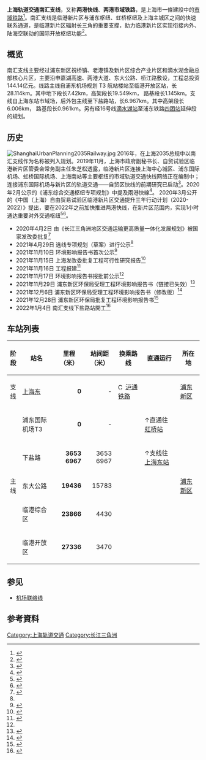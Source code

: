 {{SH Future infrastructure}}
{{NoteTA
|G1=Transport
|G2=Unit
}}
{{Infobox rail system-route
|rail_name=南汇支线
|banner_color={{上海地铁颜色|南汇|yes}}
|logo_filename=
|image=
|imagesize=
|caption=
|image_width=
|code_name=
|locale={{CHN}}[[上海市|上海市]]
|service_type=[[通勤铁路|市郊通勤铁路]]
|system=[[上海市域轨道交通|上海市域轨道交通]]
|status=建設中
|begin_operation=预计2025年
|system_length=35.081公里
|stations=6
|start=浦东国际机场T3/[[上海东站|上海东站]]<br />临港开放区
|fleet_size=4节/8节[[CRH6|CRH6]]F型车
|max_speed=160公里/小時
|track_gauge={{标准轨}}
|min_radius=
|max_grade=
|engine=[[接触网供电|接触网供电]] 25000V 50Hz
|depot=
|operator=
|system_map=
|mapimage_width=250px
|map={{模板:南汇支线RDT}}
}}
'''上海轨道交通南汇支线'''，又称'''两港快线'''、'''两港市域铁路'''，是上海市一條建設中<includeonly></includeonly>的[[市域铁路|市域铁路]]<ref>{{cite news |title=临港新片区轨交线规划连接上海东站和浦东机场T3航站楼 |url=https://www.shlingang.com/lg1/lingangjituan/xwzx/focusnewarea/202002/t20200218_19419.shtml}}</ref>。南汇支线是临港新片区与浦东枢纽、虹桥枢纽及上海主城区之间的快速联系通道，是临港新片区辐射长三角的重要支撑，助力临港新片区实现衔接内外、陆海空联动的国际开放枢纽功能<ref name=gongshi>{{cite news|title=上海市市域线两港快线（浦东枢纽-临港开放区站）选线专项规划（草案公示）|url=http://www.shsttz.cn/STTZOAGS/ext_resource/notice3.pdf|accessdate=2021-06-22|archive-date=2021-04-29|archive-url=https://web.archive.org/web/20210429140739/http://www.shsttz.cn/STTZOAGS/ext_resource/notice3.pdf|dead-url=no}}</ref>。

==概览==
南汇支线主要经过浦东新区祝桥镇、老港镇及新片区综合产业片区和滴水湖金融总部核心片区，主要沿申嘉湖高速、两港大道、东大公路、桥江路敷设，工程总投资144.14亿元。线路主线自浦东机场规划 T3 航站楼站至临港开放区站，长28.114km。其中地下段长7.42km，高架段长19.549km， 路基段长1.145km。支线自上海东站市域场，后外包主线至下盐路站，长6.967km。其中高架段长6.006km， 路基段长0.961km。另有经16号线[[滴水湖站|滴水湖站]]至浦东铁路[[四团站|四团站]]延伸段的规划。

==历史==
[[File:ShanghaiUrbanPlanning2035Railway.jpg|thumb]]
2016年，在上海2035总规中以南汇支线作为名称被列入规划。2019年11月，上海市政府副秘书长、自贸试验区临港新片区管委会常务副主任朱芝松透露，临港新片区连接上海中心城区、浦东国际机场、虹桥国际机场、上海南站等主要枢纽的市域轨道交通快线网络正在编制中；连接浦东国际机场与新片区的轨道交通——自贸区快线的前期研究已启动<ref>{{cite news | title = 连接浦东机场与临港新片区，轨交自贸区快线已启动前期研究 | publisher = 澎湃新闻 | date = 2019-11-13 | url = https://www.thepaper.cn/newsDetail_forward_4945458 | language = zh | accessdate = 2020-11-16 | archive-date = 2020-11-16 | archive-url = https://web.archive.org/web/20201116093147/https://www.thepaper.cn/newsDetail_forward_4945458 | dead-url = no }}</ref>。2020年2月公示的《浦东综合交通枢纽专项规划》中提及兩港快線<ref>{{cite news | title = 上海浦东综合交通枢纽专项规划公示文件 | publisher = 上海市自然规划和国土资源管理局 | date = 2020-02-14 | url = http://ghzyj.sh.gov.cn/cmsres/c6/c6de15dffb374859972ac6e8868eb470/0a3d3fb3b809e8d8f207c40a2b83b4b1.pdf | language = zh | accessdate = 2020-11-16 | archive-date = 2020-11-16 | archive-url = https://web.archive.org/web/20201116091237/http://ghzyj.sh.gov.cn/cmsres/c6/c6de15dffb374859972ac6e8868eb470/0a3d3fb3b809e8d8f207c40a2b83b4b1.pdf | dead-url = no }}</ref>。
2020年3月公开的《中国（上海）自由贸易试验区临港新片区交通提升三年行动计划（2020-2022）》提出，要在2022年之前加快推进两港快线，在新片区范围内，实现1小时通达重要对外交通枢纽<ref>{{cite news | title = 关于印发《中国（上海）自由贸易试验区临港新片区交通提升三年行动计划（2020-2022年）》的通知 | publisher = 中国（上海）自由贸易试验区临港新片区管理委员会 | date = 2020-03-19 | url = https://www.lgxc.gov.cn/upload/files/2020/4/1eb306bf483c768a.pdf | language = zh | accessdate = 2020-11-16 | archive-date = 2020-11-16 | archive-url = https://web.archive.org/web/20201116094135/https://www.lgxc.gov.cn/upload/files/2020/4/1eb306bf483c768a.pdf | dead-url = no }}</ref><ref>{{cite news | title = 对外高效畅达，对内便捷利民……几组数据读懂临港新片区交通提升三年行动计划 | publisher = 中国（上海）自由贸易试验区临港新片区管理委员会 | date = 2020-04-18 | url = https://mp.weixin.qq.com/s/w-S-m2cU2eV8o71yfgdtLQ | language = zh | accessdate = 2020-11-16 | archive-date = 2020-11-16 | archive-url = https://web.archive.org/web/20201116095307/https://mp.weixin.qq.com/s/w-S-m2cU2eV8o71yfgdtLQ | dead-url = no }}</ref>。
*2020年4月2日 由《长江三角洲地区交通运输更高质量一体化发展规划》被国家发改委批复<ref>{{cite news | title = 长江三角洲地区交通运输更高质量一体化发展规划 | publisher = 国家发展改革委 交通运输部 | date = 2020-04-02 | url = http://www.gov.cn/zhengce/zhengceku/2020-04/29/5507368/files/a3b6b099ebbf416985bf6b807a5a433f.pdf | language = zh | accessdate = 2020-11-16 | archive-date = 2020-07-27 | archive-url = https://web.archive.org/web/20200727124930/http://www.gov.cn/zhengce/zhengceku/2020-04/29/5507368/files/a3b6b099ebbf416985bf6b807a5a433f.pdf | dead-url = no }}</ref>
*2021年4月29日 选线专项规划（草案）进行公示<ref name=gongshi/>
*2021年11月10日 环境影响报告书首次公示<ref name="bp">{{cite web |title=南汇支线（两港市域铁路）环境影响报告书报批前公示 |url=https://e2.sthj.sh.gov.cn/jsxmxxgk/eiareport/action/jsxm_eiaReportDetail.do?from=jsxm&stEiaId=51796b42-3d02-46fd-bb39-5ebb2cb9ab7c&type=%E6%8A%A5%E5%91%8A%E4%B9%A6}}</ref>
*2021年11月15日 上海发改委批复工程可行性研究报告<ref>{{cite web |title=关于南汇支线（两港市域铁路）工程可行性研究报告的批复 |url=https://app.fgw.sh.gov.cn/fgw-interaction-front/biz/projectApproval/info?id=4e4d3ae8d88d3d5eb8453b6c09b52e96}}</ref>
*2021年11月16日 工程报建<ref>{{cite web |title=南汇支线（两港市域铁路）项目信息 |url=https://ciac.zjw.sh.gov.cn/xmbjwsbsweb/xmquery/XmDetail.aspx?bjbh=cE9TNVlpQi9LcTBWYkg0U0tUcDNPanFtR3VPbWlLZnM=}}</ref>
*2021年11月17日 环境影响报告书报批前公示<ref name="bp" />
*2021年11月29日 浦东新区环保局受理工程环境影响报告书（链接已失效）<ref>{{cite web |title=南汇支线（两港市域铁路）环境影响报告书（链接已失效） |url=http://117.131.40.175:9080/shhj/fa/cms/shhj/pudong/hpgs_pdf_login.jsp?fileName=BCF5858610AA458480E4D8B78B987DDE_%E5%85%AC%E7%A4%BA_1.pdf}}</ref>
*2021年12月6日 浦东新区环保局受理工程环境影响报告书（修改版）<ref>{{cite web |title=南汇支线（两港市域铁路）环境影响报告书（修改版） |url=http://117.131.40.175:9080/shhj/fa/cms/shhj/pudong/hpgs_pdf_login.jsp?fileName=7AB221A629564E68AB90CDDA760264BF_%E5%85%AC%E7%A4%BA_1.pdf}}</ref>
*2021年12月28日 浦东新区环保局批复工程环境影响报告书<ref>{{cite web |title=关于“南汇支线（两港市域铁路）工程环境影响报告书”环境影响报告书的审批意见 |url=http://117.131.40.175:9080/shhj/fa/cms/shhj/pudong/hpgs_pdf_login.jsp?fileName=1424B9E8A573445D8A29E108090BCBCF_%E6%AD%A3%E6%96%87_7.pdf}}</ref>
*2022年1月4日 南汇支线下盐路站開工<ref>{{cite news |title=总投资3176亿元！新年首个工作日，浦东82个重大项目集中开工 |url=https://www.yicai.com/news/101278574.html |accessdate=2022-01-04 |archive-date=2022-01-04 |archive-url=https://web.archive.org/web/20220104131703/https://www.yicai.com/news/101278574.html }}</ref>

==车站列表==
{| class="wikitable" align=center border=1
!style="width: 1em"|阶段
!站名
!style="width: 4em"|里程<br/>（米）
!style="width: 4em"|站间距<br/>（米）
!换乘路线
!直通运行
!colspan="4" |所在地
|-style="border-top:3px solid {{上海地铁颜色|南汇|yes}}"
|支线
|[[上海东站|上海东]]
|align=right|'''0'''
|align=right|-
|[[File:China_Railways.svg|15px]] [[沪通铁路|沪通铁路]]<br/>{{Show if file exists|comment=檔案不存在 ，可從英文維基百科取得（本模板會在檔案恢復時自動顯示檔案，並由機器人自動清理模板，無需撤銷機器人的編輯）|file=Shanghai_Metro_logo.svg|text=[[File:Shanghai_Metro_logo.svg|15px]]}}{{上海地铁线路名|21}}{{上海地铁线路名|机联}}
|
|[[浦东新区|浦东新区]]
|- style="border-top:3px solid {{上海地铁颜色|南汇|yes}}"
| rowspan="5" |主线
|浦东国际机场T3
|align=right|'''0'''
|align=right|-
|{{Show if file exists|comment=檔案不存在 ，可從英文維基百科取得（本模板會在檔案恢復時自動顯示檔案，並由機器人自動清理模板，無需撤銷機器人的編輯）|file=Shanghai_Metro_logo.svg|text=[[File:Shanghai_Metro_logo.svg|15px]]}}{{上海地铁线路名|2}} {{上海地铁线路名|21}} {{上海地铁线路名|m}}
|↑直通{{上海地铁线路名|机联}}往[[虹桥站|虹桥站]]
| rowspan="5" |[[浦东新区|浦东新区]]
|-
|下盐路
|align=right|'''3653'''<br/>'''6967'''
|align=right|3653<br/>6967
|
|↑支线往[[上海东站|上海东站]]
|-
|东大公路
|align=right|'''19436'''
|align=right|15783
|
|
|-
|临港综合区
|align=right|'''23866'''
|align=right|4430
|
|
|-
|临港开放区
|align=right|'''27336'''
|align=right|3470
|
|
|}

==参见==
*[[上海轨道交通机场联络线|机场联络线]]

== 参考資料 ==
{{reflist|2}}

{{上海南汇支线}}
{{上海轨道交通线路列表}}
{{中华人民共和国的市郊铁路}}

[[Category:上海轨道交通|Category:上海轨道交通]]
[[Category:长江三角洲|Category:长江三角洲]]